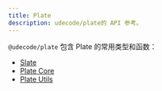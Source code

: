 ```yaml
---
title: Plate
description: udecode/plate的 API 参考。
---
```


`@udecode/plate` 包含 Plate 的常用类型和函数：

- [Slate](/docs/api/slate)
- [Plate Core](/docs/api/core)
- [Plate Utils](/docs/api/utils)
